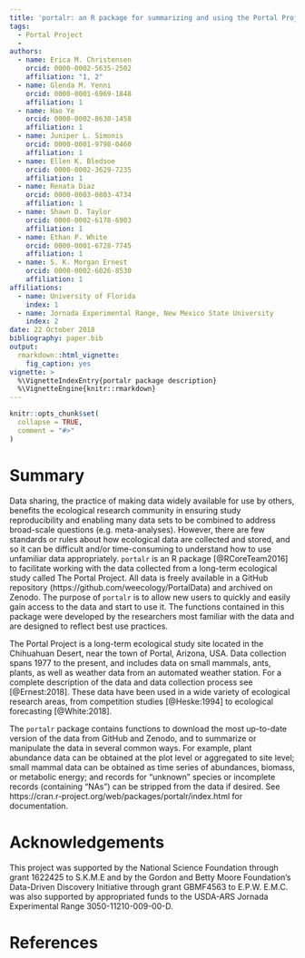 ```yaml
---
title: 'portalr: an R package for summarizing and using the Portal Project Data'
tags:
  - Portal Project
  - 
authors:
  - name: Erica M. Christensen
    orcid: 0000-0002-5635-2502
    affiliation: "1, 2"
  - name: Glenda M. Yenni
    orcid: 0000-0001-6969-1848
    affiliation: 1
  - name: Hao Ye
    orcid: 0000-0002-8630-1458
    affiliation: 1
  - name: Juniper L. Simonis
    orcid: 0000-0001-9798-0460
    affiliation: 1
  - name: Ellen K. Bledsoe
    orcid: 0000-0002-3629-7235
    affiliation: 1
  - name: Renata Diaz
    orcid: 0000-0003-0803-4734
    affiliation: 1
  - name: Shawn D. Taylor
    orcid: 0000-0002-6178-6903
    affiliation: 1
  - name: Ethan P. White
    orcid: 0000-0001-6728-7745
    affiliation: 1
  - name: S. K. Morgan Ernest
    orcid: 0000-0002-6026-8530
    affiliation: 1
affiliations:
  - name: University of Florida
    index: 1
  - name: Jornada Experimental Range, New Mexico State University
    index: 2
date: 22 October 2018
bibliography: paper.bib
output:
  rmarkdown::html_vignette: 
    fig_caption: yes
vignette: >
  %\VignetteIndexEntry{portalr package description}
  %\VignetteEngine{knitr::rmarkdown}
---
```


```r
knitr::opts_chunk$set(
  collapse = TRUE,
  comment = "#>"
)
```

# Summary

Data sharing, the practice of making data widely available for use by others, benefits the ecological research community in ensuring study reproducibility and enabling many data sets to be combined to address broad-scale questions (e.g. meta-analyses). However, there are few standards or rules about how ecological data are collected and stored, and so it can be difficult and/or time-consuming to understand how to use unfamiliar data appropriately. ``portalr`` is an R package [@RCoreTeam2016] to facilitate working with the data collected from a long-term ecological study called The Portal Project. All data is freely available in a GitHub repository (https://github.com/weecology/PortalData) and archived on Zenodo. The purpose of ``portalr`` is to allow new users to quickly and easily gain access to the data and start to use it. The functions contained in this package were developed by the researchers most familiar with the data and are designed to reflect best use practices.

The Portal Project is a long-term ecological study site located in the Chihuahuan Desert, near the town of Portal, Arizona, USA. Data collection spans 1977 to the present, and includes data on small mammals, ants, plants, as well as weather data from an automated weather station. For a complete description of the data and data collection process see [@Ernest:2018]. These data have been used in a wide variety of ecological research areas, from competition studies [@Heske:1994] to ecological forecasting [@White:2018]. 

The ``portalr`` package contains functions to download the most up-to-date version of the data from GitHub and Zenodo, and to summarize or manipulate the data in several common ways. For example, plant abundance data can be obtained at the plot level or aggregated to site level; small mammal data can be obtained as time series of abundances, biomass, or metabolic energy; and records for "unknown" species or incomplete records (containing "NAs") can be stripped from the data if desired. See https://cran.r-project.org/web/packages/portalr/index.html for documentation. 

# Acknowledgements
This project was supported by the National Science Foundation through grant 1622425 to S.K.M.E and by the Gordon and Betty Moore Foundation's Data-Driven Discovery Initiative through grant GBMF4563 to E.P.W. E.M.C. was also supported by appropriated funds to the USDA-ARS Jornada Experimental Range 3050-11210-009-00-D.

# References